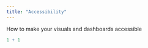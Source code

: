 ```yaml
---
title: "Accessibility"
---
```


How to make your visuals and dashboards accessible

```r
1 + 1
```
